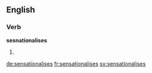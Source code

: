 ==English==

===Verb===
'''sesnationalises'''

# {{context|British}} {{third-person singular of|sensationalise}}

[[de:sensationalises]]
[[fr:sensationalises]]
[[sv:sensationalises]]